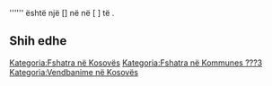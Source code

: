 {{Fshat në 
 | Emri                = Pančelo
 | Emri (Rasa dhanore) = Pančelo
 | Figura              = 
 | Shteti              = Kosovës
 | Komuna              = ???3
 | Kodi postar         = 
 | Sipërfaqja          = 
 | Popullsia           = 
 | Regj. i popullsisë  = 
 | Dend. e popullsisë  = 
 | Faqja zyrtare       = 
 <!--- Koordinatat ----> 
 | Gjerësia            = 
 | Gjatësia            = 
 | Lartësia            = 
}}
'''''' është një [] në [[  ]] në [  ] të [[  ]].

<!-- == Gjeografia == -->
<!-- == Historia == -->
<!-- == Demografia == -->
== Shih edhe ==
{{Komuna ???3}}
{{Kosovo-Administrata-Cung}}

[[Kategoria:Fshatra në Kosovës]]
[[Kategoria:Fshatra në Kommunes ???3]]
[[Kategoria:Vendbanime në Kosovës]]